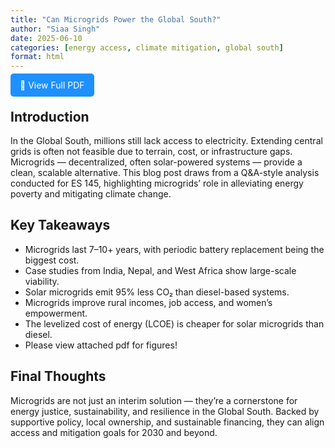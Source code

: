 ```yaml
---
title: "Can Microgrids Power the Global South?"
author: "Siaa Singh"
date: 2025-06-10
categories: [energy access, climate mitigation, global south]
format: html
---
```


<a href="../pdf/microgrids-qna.pdf" target="_blank" style="padding: 10px 15px; background-color: #1e90ff; color: white; text-decoration: none; border-radius: 5px;">
📄 View Full PDF
</a>

## Introduction

In the Global South, millions still lack access to electricity. Extending central grids is often not feasible due to terrain, cost, or infrastructure gaps. Microgrids — decentralized, often solar-powered systems — provide a clean, scalable alternative. This blog post draws from a Q&A-style analysis conducted for ES 145, highlighting microgrids’ role in alleviating energy poverty and mitigating climate change.

## Key Takeaways

- Microgrids last 7–10+ years, with periodic battery replacement being the biggest cost.
- Case studies from India, Nepal, and West Africa show large-scale viability.
- Solar microgrids emit 95% less CO₂ than diesel-based systems.
- Microgrids improve rural incomes, job access, and women’s empowerment.
- The levelized cost of energy (LCOE) is cheaper for solar microgrids than diesel.
- Please view attached pdf for figures!

## Final Thoughts

Microgrids are not just an interim solution — they’re a cornerstone for energy justice, sustainability, and resilience in the Global South. Backed by supportive policy, local ownership, and sustainable financing, they can align access and mitigation goals for 2030 and beyond.


